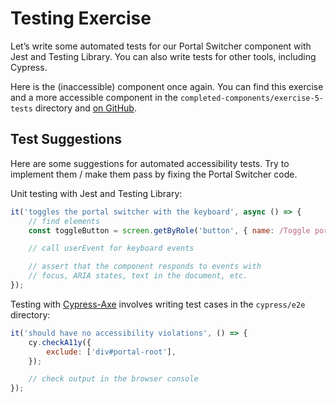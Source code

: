 
# Testing Exercise

Let’s write some automated tests for our Portal Switcher component with Jest and Testing Library. You can also write tests for other tools, including Cypress.

Here is the (inaccessible) component once again. You can find this exercise and a more accessible component in the `completed-components/exercise-5-tests` directory and [on GitHub](https://github.com/marcysutton/frontend-masters-enterprise-accessibility/tree/main/completed-components/exercise-5-tests).

<div className="w-full bg-[#e7e5e5] min-h-[220px] mt-6">
	<div className="box-border bg-white h-[5.25rem] pt-[1rem] pb-[2.75rem]">
		<PortalSwitcher />
	</div>
</div>

## Test Suggestions

Here are some suggestions for automated accessibility tests. Try to implement them / make them pass by fixing the Portal Switcher code.

Unit testing with Jest and Testing Library:

```js
it('toggles the portal switcher with the keyboard', async () => {
	// find elements
	const toggleButton = screen.getByRole('button', { name: /Toggle portal menu/ });

	// call userEvent for keyboard events

	// assert that the component responds to events with
	// focus, ARIA states, text in the document, etc.
});
```

Testing with [Cypress-Axe](https://github.com/component-driven/cypress-axe) involves writing test cases in the `cypress/e2e` directory:

```js
it('should have no accessibility violations', () => {
	cy.checkA11y({
		exclude: ['div#portal-root'],
	});

	// check output in the browser console
});
```
